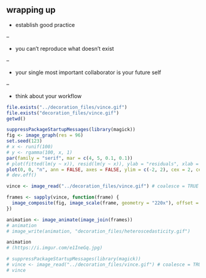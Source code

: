 ## wrapping up

- establish good practice

--

- you can’t reproduce what doesn’t exist

--

- your single most important collaborator is your future self

--

- think about your workflow


```r
file.exists("../decoration_files/vince.gif")
file.exists("decoration_files/vince.gif")
getwd()
```


```r
suppressPackageStartupMessages(library(magick))
fig <- image_graph(res = 96)
set.seed(123)
# x <- runif(100)
# y <- rgamma(100, x, 1)
par(family = "serif", mar = c(4, 5, 0.1, 0.1))
# plot(fitted(lm(y ~ x)), resid(lm(y ~ x)), ylab = "residuals", xlab = "fitted values", las = 1, ylim = c(-2, 2), cex = 2, cex.axis = 1.5, cex.lab = 2.5, xlim = c(0, 1))
plot(0, 0, "n", ann = FALSE, axes = FALSE, ylim = c(-2, 2), cex = 2, cex.axis = 1.5, cex.lab = 2.5, xlim = c(0, 1))
# dev.off()

vince <- image_read("../decoration_files/vince.gif") # coalesce = TRUE

frames <- sapply(vince, function(frame) {
  image_composite(fig, image_scale(frame, geometry = "220x"), offset = "+95+308")
})

animation <- image_animate(image_join(frames))
# animation
# image_write(animation, "decoration_files/heteroscedasticity.gif")
```


```r
animation
# (https://i.imgur.com/e1IneGq.jpg)

# suppressPackageStartupMessages(library(magick))
# vince <- image_read("../decoration_files/vince.gif") # coalesce = TRUE
# vince
```

